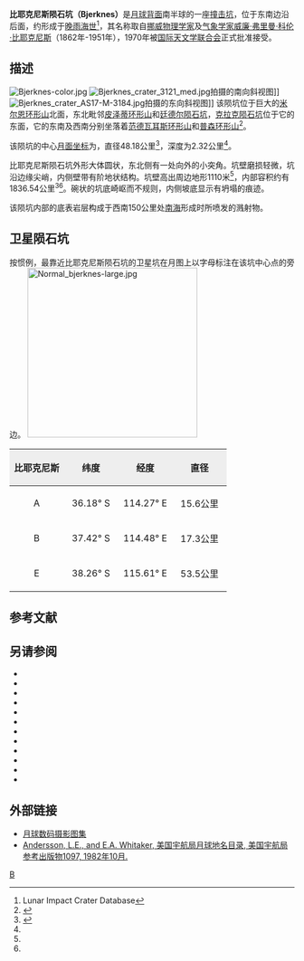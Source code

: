 {{lunar crater data|
 image=Bjerknes lunar crater.jpg|240px|
 caption=[[月球勘测轨道飞行器|月球勘测轨道飞行器]]拍摄的图像|
 latitude=38.50|
 N_or_S=S|
 longitude=113.69|
 E_or_W=E|
 diameter=48.18公里|
 depth=2.32公里|
 colong=247|
 eponym=威廉·弗·科·比耶克尼斯}}

'''比耶克尼斯陨石坑（Bjerknes）'''是[[月球背面|月球背面]]南半球的一座[[撞击坑|撞击坑]]，位于东南边沿后面，约形成于[[晚雨海世|晚雨海世]]<ref name=LICD>Lunar Impact Crater Database</ref>，其名称取自[[挪威|挪威]][[物理学家|物理学家]]及[[气象学|气象学家]][[威廉·比耶克尼斯|威廉·弗里曼·科伦·比耶克尼斯]]（1862年-1951年），1970年被[[国际天文学联合会|国际天文学联合会]]正式批准接受。

==描述==
[[File:Bjerknes-color.jpg|thumb]]
[[File:Bjerknes_crater_3121_med.jpg|thumb]]拍摄的南向斜视图]]
[[File:Bjerknes_crater_AS17-M-3184.jpg|thumb]]拍摄的东向斜视图]]
该陨坑位于巨大的[[米尔恩环形山|米尔恩环形山]]北面，东北毗邻[[皮泽蒂环形山|皮泽蒂环形山]]和[[廷德尔陨石坑|廷德尔陨石坑]]，[[克拉克陨石坑|克拉克陨石坑]]位于它的东面，它的东南及西南分别坐落着[[范德瓦耳斯环形山|范德瓦耳斯环形山]]和[[普森环形山|普森环形山]]<ref>{{Cite web |url=http://planetarynames.wr.usgs.gov/images/Lunar/lac_117_lo.pdf |title=Crater Bjerknes on LAC-117 map |accessdate=2016-07-26 |archive-date=2013-02-20 |archive-url=https://web.archive.org/web/20130220212341/http://planetarynames.wr.usgs.gov/images/Lunar/lac_117_lo.pdf |dead-url=no }}</ref>。

该陨坑的中心[[月面坐标|月面坐标]]为{{Coord|38.50|S|113.69|E|globe:Moon|nogoogle=1|noosm=1}}，直径48.18公里<ref name="IAU">{{Cite web |url=http://planetarynames.wr.usgs.gov/Feature/759 |title=Directory of the International Astronomical Union |accessdate=2016-07-26 |archive-date=2017-09-29 |archive-url=https://web.archive.org/web/20170929044659/https://planetarynames.wr.usgs.gov/Feature/759 |dead-url=no }}</ref>，深度为2.32公里<ref name=LICD/>。

比耶克尼斯陨石坑外形大体圆状，东北侧有一处向外的小突角。坑壁磨损轻微，坑沿边缘尖峭，内侧壁带有阶地状结构。坑壁高出周边地形1110米<ref name="LICD"/>，内部容积约有1836.54公里<sup>3</sup><ref name="LICD"/>。碗状的坑底崎岖而不规则，内侧坡底显示有坍塌的痕迹。

该陨坑内部的底表岩层构成于西南150公里处[[南海_(月球)|南海]]形成时所喷发的溅射物。

==卫星陨石坑==
按惯例，最靠近比耶克尼斯陨石坑的卫星坑在月图上以字母标注在该坑中心点的旁边。
[[Image:Normal_bjerknes-large.jpg|300px]]

{| class="wikitable"
!width="25%" style="background:#eeeeee;" |比耶克尼斯 
!width="25%" style="background:#eeeeee;" |纬度
!width="25%" style="background:#eeeeee;" |经度
!width="25%" style="background:#eeeeee;" |直径
|-
|align="center"|A
|align="center"|36.18° S
|align="center"|114.27° E
|align="center"|15.6公里
|-
|align="center"|B
|align="center"|37.42° S
|align="center"|114.48° E
|align="center"|17.3公里
|-
|align="center"|E
|align="center"|38.26° S
|align="center"|115.61° E
|align="center"|53.5公里
|}{{clear}}
== 参考文献 ==
{{Reflist}}

==另请参阅==
{{refbegin}}
* {{cite book
  | last1 = Andersson
  | first1 = L. E.
  | last2 = Whitaker
  | first2 = E. A.
  | authorlink2 = Ewen Whitaker
  | date = 1982
  | title = [[NASA|NASA]] Catalogue of Lunar Nomenclature
  | publisher = NASA RP-1097
  | ref = harv
  }}
* {{cite web
  | last = Blue
  | first = Jennifer
  | date = July 25, 2007
  | title = Gazetteer of Planetary Nomenclature
  | publisher = [[United_States_Geological_Survey|USGS]]
  | url = http://planetarynames.wr.usgs.gov/
  | accessdate = 2007-08-05
  | ref = harv
  | archive-date = 2012-04-08
  | archive-url = https://www.webcitation.org/66mXDr4G9?url=http://planetarynames.wr.usgs.gov/
  | dead-url = no
  }}
* {{cite book
  | last1 = Bussey
  | first1 = B.
  | authorlink1 = Ben Bussey
  | last2 = Spudis
  | first2 = P.
  | authorlink2 = Paul Spudis
  | date = 2004
  | title = The Clementine Atlas of the Moon
  | publisher = Cambridge University Press
  | location = New York
  | isbn = 978-0-521-81528-4
  | ref = harv
  }}
* {{cite book
  | last1 = Cocks
  | first1 = Elijah E.
  | last2 = Cocks
  | first2 = Josiah C.
  | date = 1995
  | title = Who's Who on the Moon: A Biographical Dictionary of Lunar Nomenclature
  | url = https://archive.org/details/isbn_9780936389271
  | publisher = Tudor Publishers
  | isbn = 978-0-936389-27-1
  | ref = harv
  }}
* {{cite web
  | last = McDowell
  | first = Jonathan
  | date = July 15, 2007
  | url = http://host.planet4589.org/astro/lunar/
  | title = Lunar Nomenclature
  | publisher = Jonathan's Space Report
  | accessdate = 2007-10-24
  | ref = harv
  | archive-date = 2012-05-26
  | archive-url = https://www.webcitation.org/67wcYNfK3?url=http://host.planet4589.org/astro/lunar/
  | dead-url = no
  }}
* {{cite journal| last1 = Menzel| first1 = D. H.| last2 = Minnaert| first2 = M.| last3 = Levin| first3 = B.| last4 = Dollfus| first4 = A.| last5 = Bell| first5 = B.| title = Report on Lunar Nomenclature by the Working Group of Commission 17 of the IAU| doi = 10.1007/BF00171763| journal = Space Science Reviews| volume = 12| issue = 2| pages = 136–186| year = 1971| pmid = | pmc =| bibcode = 1971SSRv...12..136M| ref = harv}}
* {{cite book
  | first = Patrick
  | last = Moore
  | authorlink = Patrick Moore
  | date = 2001
  | title = On the Moon
  | url = https://archive.org/details/patrickmooreonmo00patr
  | publisher = Sterling Publishing Co
  | isbn = 978-0-304-35469-6
  | ref = harv
  }}
* {{cite book
  | first = Fred W.
  | last = Price
  | date = 1988
  | title = The Moon Observer's Handbook
  | publisher = Cambridge University Press
  | isbn = 978-0-521-33500-3
  | ref = harv
  }}
* {{cite book
  | last = Rükl
  | first = Antonín
  | authorlink = Antonín Rükl
  | date = 1990
  | title = Atlas of the Moon
  | publisher = Kalmbach Books
  | isbn = 978-0-913135-17-4
  | ref = harv
  }}
* {{cite book
  | last = Webb
  | first = Rev. T. W.
  | authorlink = Thomas William Webb
  | date = 1962
  | title = Celestial Objects for Common Telescopes
  | url = https://archive.org/details/celestialobjects00webb
  | edition = 6th revised
  | publisher = Dover
  | isbn = 978-0-486-20917-3
  | ref = harv
  }}
* {{cite book
  | first = Ewen A.
  | last = Whitaker
  | authorlink = Ewen Whitaker
  | date = 1999
  | title = Mapping and Naming the Moon
  | publisher = Cambridge University Press
  | isbn = 978-0-521-62248-6
  | ref = harv
  }}
* {{cite book
  | first = Peter T.
  | last = Wlasuk
  | date = 2000
  | title = Observing the Moon
  | publisher = Springer
  | isbn = 978-1-85233-193-1
  | ref = harv
 }}
{{refend}}

==外部链接==
* [http://www.lpi.usra.edu/resources/lunar_orbiter/bin/srch_nam.shtml?Bjerknes%7C0 月球数码摄影图集] {{Wayback|url=http://www.lpi.usra.edu/resources/lunar_orbiter/bin/srch_nam.shtml?Bjerknes%7C0 |date=20160303174303 }}
* [http://planet4589.org/astro/lunar/RP-1097.pdf Andersson, L.E., and E.A. Whitaker, 美国宇航局月球地名目录, 美国宇航局参考出版物1097, 1982年10月.] {{Wayback|url=http://planet4589.org/astro/lunar/RP-1097.pdf |date=20141006125838 }}

[[Category:月球环形山|B]]
{{月球环形山 (A-B)}}